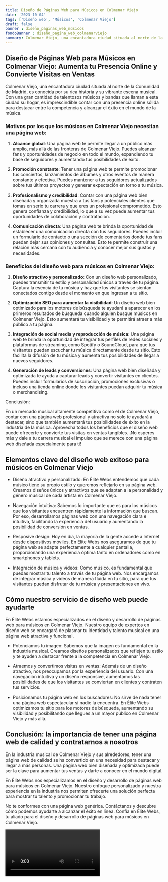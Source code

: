 ```yaml
---
title: Diseño de Páginas Web para Músicos en Colmenar Viejo
date: '2023-10-04'
tags: ['Diseño web', 'Músicos', 'Colmenar Viejo']
draft: false
banner : diseño_paginas_web_músicos
fondoBanner : diseño_pagina_web_colmenarviejo
summary: Colmenar Viejo, una encantadora ciudad situada al norte de la Comunidad de Madrid, es conocida por su rica historia y su vibrante escena musical. Con una gran cantidad de talentosos músicos y bandas que llaman a esta ciudad su hogar, es imprescindible contar con una presencia online sólida para destacar entre la competencia y alcanzar el éxito en el mundo de la música.
---
```


## Diseño de Páginas Web para Músicos en Colmenar Viejo: Aumenta tu Presencia Online y Convierte Visitas en Ventas

Colmenar Viejo, una encantadora ciudad situada al norte de la Comunidad de Madrid, es conocida por su rica historia y su vibrante escena musical. Con una gran cantidad de talentosos músicos y bandas que llaman a esta ciudad su hogar, es imprescindible contar con una presencia online sólida para destacar entre la competencia y alcanzar el éxito en el mundo de la música.

### Motivos por los que los músicos en Colmenar Viejo necesitan una página web:

1. **Alcance global**: Una página web te permite llegar a un público más amplio, más allá de las fronteras de Colmenar Viejo. Puedes alcanzar fans y oportunidades de negocio en todo el mundo, expandiendo tu base de seguidores y aumentando tus posibilidades de éxito.

2. **Promoción constante**: Tener una página web te permite promocionar tus conciertos, lanzamientos de álbumes y otros eventos de manera constante y efectiva. Puedes mantener a tus seguidores actualizados sobre tus últimos proyectos y generar expectación en torno a tu música.

3. **Profesionalismo y credibilidad**: Contar con una página web bien diseñada y organizada muestra a tus fans y potenciales clientes que tomas en serio tu carrera y que eres un profesional comprometido. Esto genera confianza y credibilidad, lo que a su vez puede aumentar tus oportunidades de colaboración y contratación.

4. **Comunicación directa**: Una página web te brinda la oportunidad de establecer una comunicación directa con tus seguidores. Puedes incluir un formulario de contacto o una sección de comentarios donde tus fans puedan dejar sus opiniones y consultas. Esto te permite construir una relación más cercana con tu audiencia y conocer mejor sus gustos y necesidades.

### Beneficios del diseño web para músicos en Colmenar Viejo:

1. **Diseño atractivo y personalizado**: Con un diseño web personalizado, puedes transmitir tu estilo y personalidad únicos a través de tu página. Captura la esencia de tu música y haz que los visitantes se sientan conectados contigo desde el momento en que ingresan a tu sitio.

2. **Optimización SEO para aumentar la visibilidad**: Un diseño web bien optimizado para los motores de búsqueda te ayudará a aparecer en los primeros resultados de búsqueda cuando alguien busque músicos en Colmenar Viejo. Esto aumentará tu visibilidad y te permitirá atraer a más público a tu página.

3. **Integración de social media y reproducción de música**: Una página web te brinda la oportunidad de integrar tus perfiles de redes sociales y plataformas de streaming, como Spotify o SoundCloud, para que tus visitantes puedan escuchar tu música directamente desde tu sitio. Esto facilita la difusión de tu música y aumenta tus posibilidades de llegar a nuevos seguidores.

4. **Generación de leads y conversiones**: Una página web bien diseñada y optimizada te ayuda a capturar leads y convertir visitantes en clientes. Puedes incluir formularios de suscripción, promociones exclusivas o incluso una tienda online donde los visitantes puedan adquirir tu música o merchandising.

Conclusión:

En un mercado musical altamente competitivo como el de Colmenar Viejo, contar con una página web profesional y atractiva no solo te ayudará a destacar, sino que también aumentará tus posibilidades de éxito en la industria de la música. Aprovecha todos los beneficios que el diseño web puede ofrecerte y convierte tus visitas en ventas tangibles. ¡No esperes más y dale a tu carrera musical el impulso que se merece con una página web diseñada especialmente para ti!

<GifSeo />

<Cta />

## Elementos clave del diseño web exitoso para músicos en Colmenar Viejo

- Diseño atractivo y personalizado: En Élite Webs entendemos que cada músico tiene su propio estilo y queremos reflejarlo en su página web. Creamos diseños únicos y atractivos que se adaptan a la personalidad y género musical de cada artista en Colmenar Viejo.

- Navegación intuitiva: Sabemos lo importante que es para los músicos que los visitantes encuentren rápidamente la información que buscan. Por eso, desarrollamos páginas web con una navegación clara e intuitiva, facilitando la experiencia del usuario y aumentando la posibilidad de conversión en ventas.

- Resposive design: Hoy en día, la mayoría de la gente accede a Internet desde dispositivos móviles. En Élite Webs nos aseguramos de que tu página web se adapte perfectamente a cualquier pantalla, proporcionando una experiencia óptima tanto en ordenadores como en smartphones y tablets.

- Integración de música y videos: Como músico, es fundamental que puedas mostrar tu talento a través de tu página web. Nos encargamos de integrar música y videos de manera fluida en tu sitio, para que tus visitantes puedan disfrutar de tu música y presentaciones en vivo.

## Cómo nuestro servicio de diseño web puede ayudarte

En Élite Webs estamos especializados en el diseño y desarrollo de páginas web para músicos en Colmenar Viejo. Nuestro equipo de expertos en diseño web se encargará de plasmar tu identidad y talento musical en una página web atractiva y funcional.

- Potenciamos tu imagen: Sabemos que la imagen es fundamental en la industria musical. Creamos diseños personalizados que reflejen tu estilo y te ayuden a destacar frente a la competencia en Colmenar Viejo.

- Atraemos y convertimos visitas en ventas: Además de un diseño atractivo, nos preocupamos por la experiencia del usuario. Con una navegación intuitiva y un diseño responsive, aumentamos las posibilidades de que los visitantes se conviertan en clientes y contraten tus servicios.

- Posicionamos tu página web en los buscadores: No sirve de nada tener una página web espectacular si nadie la encuentra. En Élite Webs optimizamos tu sitio para los motores de búsqueda, aumentando su visibilidad y posibilitando que llegues a un mayor público en Colmenar Viejo y más allá.

## Conclusión: la importancia de tener una página web de calidad y contratarnos a nosotros

En la industria musical de Colmenar Viejo y sus alrededores, tener una página web de calidad se ha convertido en una necesidad para destacar y llegar a más personas. Una página web bien diseñada y optimizada puede ser la clave para aumentar tus ventas y darte a conocer en el mundo digital.

En Élite Webs nos especializamos en el diseño y desarrollo de páginas web para músicos en Colmenar Viejo. Nuestro enfoque personalizado y nuestra experiencia en la industria nos permiten ofrecerte una solución perfecta para mostrar tu talento y promocionar tu trabajo.

No te conformes con una página web genérica. Contáctanos y descubre cómo podemos ayudarte a alcanzar el éxito en línea. Confía en Élite Webs, tu aliado para el diseño y desarrollo de páginas web para músicos en Colmenar Viejo.

<Video />

<CtaBot job='Músicos' city='Colmenar Viejo'/>

<Gmaps query='Colmenar Viejo+españa+maps' />